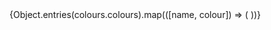 
<Meta title="Colours" />

<ColorPalette>
  {Object.entries(colours.colours).map(([name, colour]) => (
    <ColorItem
      key={name}
      title={name}
      subtitle={colour}
      colors={[colour]}
    />
  ))}
</ColorPalette>